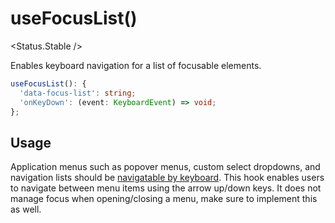 
# useFocusList()

<Status.Stable />

Enables keyboard navigation for a list of focusable elements.

<Story id="hooks-usefocuslist--example" />

```ts
useFocusList(): {
  'data-focus-list': string;
  'onKeyDown': (event: KeyboardEvent) => void;
};
```

## Usage

Application menus such as popover menus, custom select dropdowns, and navigation lists should be [navigatable by keyboard](https://inclusive-components.design/menus-menu-buttons/#keyboardandfocusbehavior). This hook enables users to navigate between menu items using the arrow up/down keys. It does not manage focus when opening/closing a menu, make sure to implement this as well.
